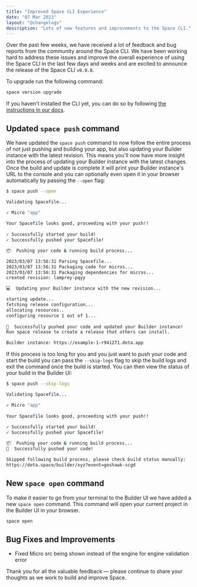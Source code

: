 ```yaml
---
title: "Improved Space CLI Experience"
date: "07 Mar 2023"
layout: "@changelogs"
description: "Lots of new features and improvements to the Space CLI."
---
```



Over the past few weeks, we have received a lot of feedback and bug reports from the community around the Space CLI. We have been working hard to address these issues and improve the overall experience of using the Space CLI in the last few days and weeks and are excited to announce the release of the Space CLI `v0.0.8`.

To upgrade run the following command:

```bash
space version upgrade
```

If you haven't installed the CLI yet, you can do so by following [the instructions in our docs](https://deta.space/docs/en/basics/cli#installation).

## Updated `space push` command

We have updated the `space push` command to now follow the entire process of not just pushing and building your app, but also updating your Builder instance with the latest revision. This means you'll now have more insight into the process of updating your Builder instance with the latest changes. Once the build and update is complete it will print your Builder instance's URL to the console and you can optionally even open it in your browser automatically by passing the `--open` flag:

```bash
$ space push --open

Validating Spacefile...

✓ Micro "app"
                                                      
Your Spacefile looks good, proceeding with your push!!
                                                      
✓ Successfully started your build!
✓ Successfully pushed your Spacefile!

📦  Pushing your code & running build process...

2023/03/07 13:56:31 Parsing Spacefile...
2023/03/07 13:56:31 Packaging code for micros...
2023/03/07 13:56:31 Packaging dependencies for micros...
created revision: lamprey-pqyy

💻  Updating your Builder instance with the new revision...

starting update...
fetching release configuration...
allocating resources..
configuring resource 1 out of 1...
                                                                    
🎉  Successfully pushed your code and updated your Builder instance!
Run space release to create a release that others can install.

Builder instance: https://example-1-r941271.deta.app
```

If this process is too long for you and you just want to push your code and start the build you can pass the `--skip-logs` flag to skip the build logs and exit the command once the build is started. You can then view the status of your build in the Builder UI:

```bash
$ space push --skip-logs

Validating Spacefile...

✓ Micro "app"
                                                      
Your Spacefile looks good, proceeding with your push!!
                                                      
✓ Successfully started your build!
✓ Successfully pushed your Spacefile!

📦  Pushing your code & running build process...                              
🎉  Successfully pushed your code!

Skipped following build process, please check build status manually:
https://deta.space/builder/xyz?event=goshawk-scgd
```

## New `space open` command

To make it easier to go from your terminal to the Builder UI we have added a new `space open` command. This command will open your current project in the Builder UI in your browser.

```bash
space open
```

## Bug Fixes and Improvements

- Fixed Micro src being shown instead of the engine for engine validation error


Thank you for all the valuable feedback — please continue to share your thoughts as we work to build and improve Space. <DetaHeart/>